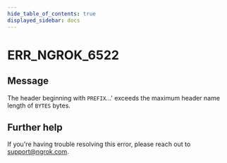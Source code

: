 ```yaml
---
hide_table_of_contents: true
displayed_sidebar: docs
---
```



# ERR_NGROK_6522

## Message

The header beginning with `PREFIX`...' exceeds the maximum header name length of `BYTES` bytes.

<ErrorDetails error="err_ngrok_6522" />

## Further help

If you're having trouble resolving this error, please reach out to [support@ngrok.com](mailto:support@ngrok.com?subject=Help%20with%20ERR_NGROK_6522).
